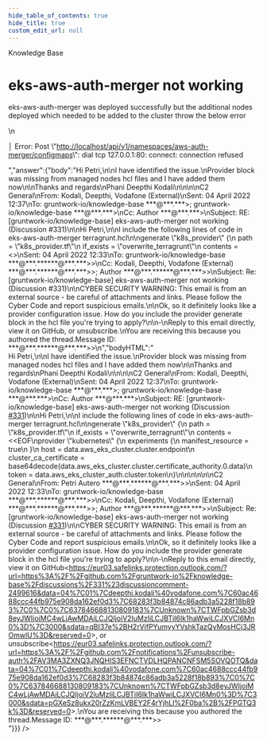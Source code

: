 ```yaml
---
hide_table_of_contents: true
hide_title: true
custom_edit_url: null
---
```



<CenterLayout>
<span className="title">Knowledge Base</span>
<h1>eks-aws-auth-merger not working</h1>
<GitHub discussion={{"id":"D_kwDOF8slf84APM4o","number":331,"author":{"login":"DeepthiKodali2305"},"title":"eks-aws-auth-merger not working","body":"eks-aws-auth-merger was deployed successfully but the additional nodes deployed which needed to be added to the cluster throw the below error\r\n\r\n\r\n│ Error: Post \"http://localhost/api/v1/namespaces/aws-auth-merger/configmaps\": dial tcp 127.0.0.1:80: connect: connection refused","bodyHTML":"<p dir=\"auto\">eks-aws-auth-merger was deployed successfully but the additional nodes deployed which needed to be added to the cluster throw the below error</p>\n<p dir=\"auto\">│ Error: Post \"<a href=\"http://localhost/api/v1/namespaces/aws-auth-merger/configmaps\" rel=\"nofollow\">http://localhost/api/v1/namespaces/aws-auth-merger/configmaps</a>\": dial tcp 127.0.0.1:80: connect: connection refused</p>","answer":{"body":"Hi Petri,\n\nI have identified the issue.\nProvider block was missing from managed nodes  hcl files and I have added them now\n\nThanks and regards\nPhani Deepthi Kodali\n\n\n\nC2 General\nFrom: Kodali, Deepthi, Vodafone (External)\nSent: 04 April 2022 12:37\nTo: gruntwork-io/knowledge-base ***@***.***>; gruntwork-io/knowledge-base ***@***.***>\nCc: Author ***@***.***>\nSubject: RE: [gruntwork-io/knowledge-base] eks-aws-auth-merger not working (Discussion #331)\n\nHi Petri,\n\nI include the following lines of code in eks-aws-auth-merger terragrunt.hcl\n\ngenerate \"k8s_provider\" {\n  path      = \"k8s_provider.tf\"\n  if_exists = \"overwrite_terragrunt\"\n  contents  = <<EOF\nprovider \"kubernetes\" {\n  experiments {\n    manifest_resource = true\n  }\n  host                   = data.aws_eks_cluster.cluster.endpoint\n  cluster_ca_certificate = base64decode(data.aws_eks_cluster.cluster.certificate_authority.0.data)\n  token                  = data.aws_eks_cluster_auth.cluster.token\n}\n\n\n\n\n\nC2 General\nFrom: Petri Autero ***@***.******@***.***>>\nSent: 04 April 2022 12:33\nTo: gruntwork-io/knowledge-base ***@***.******@***.***>>\nCc: Kodali, Deepthi, Vodafone (External) ***@***.******@***.***>>; Author ***@***.******@***.***>>\nSubject: Re: [gruntwork-io/knowledge-base] eks-aws-auth-merger not working (Discussion #331)\n\nCYBER SECURITY WARNING: This email is from an external source - be careful of attachments and links. Please follow the Cyber Code and report suspicious emails.\n\nOk, so it definitely looks like a provider configuration issue. How do you include the provider generate block in the hcl file you're trying to apply?\n\n-\nReply to this email directly, view it on GitHub<https://eur03.safelinks.protection.outlook.com/?url=https%3A%2F%2Fgithub.com%2Fgruntwork-io%2Fknowledge-base%2Fdiscussions%2F331%23discussioncomment-2499616&data=04%7C01%7Cdeepthi.kodali%40vodafone.com%7C60ac4688ccc44fb975e908da162ef0d3%7C68283f3b84874c86adb3a5228f18b893%7C0%7C0%7C637846688130809183%7CUnknown%7CTWFpbGZsb3d8eyJWIjoiMC4wLjAwMDAiLCJQIjoiV2luMzIiLCJBTiI6Ik1haWwiLCJXVCI6Mn0%3D%7C3000&sdata=qBI37e%2BH2rVifPYumyyYVshkTazQyMosHCj3JROmwlU%3D&reserved=0>, or unsubscribe<https://eur03.safelinks.protection.outlook.com/?url=https%3A%2F%2Fgithub.com%2Fnotifications%2Funsubscribe-auth%2FAV3MA3ZXNQ3JNQHIS3EFNCTVDLHQPANCNFSM5SOVQOTQ&data=04%7C01%7Cdeepthi.kodali%40vodafone.com%7C60ac4688ccc44fb975e908da162ef0d3%7C68283f3b84874c86adb3a5228f18b893%7C0%7C0%7C637846688130809183%7CUnknown%7CTWFpbGZsb3d8eyJWIjoiMC4wLjAwMDAiLCJQIjoiV2luMzIiLCJBTiI6Ik1haWwiLCJXVCI6Mn0%3D%7C3000&sdata=pGXeSz8ukx20rZzKmLVBEY2F4rYjhLl%2F0ba%2B%2FPGTQ3k%3D&reserved=0>.\nYou are receiving this because you authored the thread.Message ID: ***@***.******@***.***>>\n","bodyHTML":"<div class=\"email-fragment\">Hi Petri,\n\nI have identified the issue.\nProvider block was missing from managed nodes  hcl files and I have added them now\n\nThanks and regards\nPhani Deepthi Kodali\n\n\n\nC2 General\nFrom: Kodali, Deepthi, Vodafone (External)\nSent: 04 April 2022 12:37\nTo: gruntwork-io/knowledge-base ***@***.***&gt;; gruntwork-io/knowledge-base ***@***.***&gt;\nCc: Author ***@***.***&gt;\nSubject: RE: [gruntwork-io/knowledge-base] eks-aws-auth-merger not working (Discussion <a class=\"issue-link js-issue-link\" data-error-text=\"Failed to load title\" data-id=\"3984936\" data-permission-text=\"Title is private\" data-url=\"https://github.com/gruntwork-io/knowledge-base/discussions/331\" href=\"https://github.com/gruntwork-io/knowledge-base/discussions/331\">#331</a>)\n\nHi Petri,\n\nI include the following lines of code in eks-aws-auth-merger terragrunt.hcl\n\ngenerate \"k8s_provider\" {\n  path      = \"k8s_provider.tf\"\n  if_exists = \"overwrite_terragrunt\"\n  contents  = &lt;&lt;EOF\nprovider \"kubernetes\" {\n  experiments {\n    manifest_resource = true\n  }\n  host                   = data.aws_eks_cluster.cluster.endpoint\n  cluster_ca_certificate = base64decode(data.aws_eks_cluster.cluster.certificate_authority.0.data)\n  token                  = data.aws_eks_cluster_auth.cluster.token\n}\n\n\n\n\n\nC2 General\nFrom: Petri Autero ***@***.******@***.***&gt;&gt;\nSent: 04 April 2022 12:33\nTo: gruntwork-io/knowledge-base ***@***.******@***.***&gt;&gt;\nCc: Kodali, Deepthi, Vodafone (External) ***@***.******@***.***&gt;&gt;; Author ***@***.******@***.***&gt;&gt;\nSubject: Re: [gruntwork-io/knowledge-base] eks-aws-auth-merger not working (Discussion <a class=\"issue-link js-issue-link\" data-error-text=\"Failed to load title\" data-id=\"3984936\" data-permission-text=\"Title is private\" data-url=\"https://github.com/gruntwork-io/knowledge-base/discussions/331\" href=\"https://github.com/gruntwork-io/knowledge-base/discussions/331\">#331</a>)\n\nCYBER SECURITY WARNING: This email is from an external source - be careful of attachments and links. Please follow the Cyber Code and report suspicious emails.\n\nOk, so it definitely looks like a provider configuration issue. How do you include the provider generate block in the hcl file you're trying to apply?\n\n-\nReply to this email directly, view it on GitHub&lt;<a href=\"https://eur03.safelinks.protection.outlook.com/?url=https%3A%2F%2Fgithub.com%2Fgruntwork-io%2Fknowledge-base%2Fdiscussions%2F331%23discussioncomment-2499616&amp;data=04%7C01%7Cdeepthi.kodali%40vodafone.com%7C60ac4688ccc44fb975e908da162ef0d3%7C68283f3b84874c86adb3a5228f18b893%7C0%7C0%7C637846688130809183%7CUnknown%7CTWFpbGZsb3d8eyJWIjoiMC4wLjAwMDAiLCJQIjoiV2luMzIiLCJBTiI6Ik1haWwiLCJXVCI6Mn0%3D%7C3000&amp;sdata=qBI37e%2BH2rVifPYumyyYVshkTazQyMosHCj3JROmwlU%3D&amp;reserved=0\">https://eur03.safelinks.protection.outlook.com/?url=https%3A%2F%2Fgithub.com%2Fgruntwork-io%2Fknowledge-base%2Fdiscussions%2F331%23discussioncomment-2499616&amp;data=04%7C01%7Cdeepthi.kodali%40vodafone.com%7C60ac4688ccc44fb975e908da162ef0d3%7C68283f3b84874c86adb3a5228f18b893%7C0%7C0%7C637846688130809183%7CUnknown%7CTWFpbGZsb3d8eyJWIjoiMC4wLjAwMDAiLCJQIjoiV2luMzIiLCJBTiI6Ik1haWwiLCJXVCI6Mn0%3D%7C3000&amp;sdata=qBI37e%2BH2rVifPYumyyYVshkTazQyMosHCj3JROmwlU%3D&amp;reserved=0</a>&gt;, or unsubscribe&lt;<a href=\"https://eur03.safelinks.protection.outlook.com/?url=https%3A%2F%2Fgithub.com%2Fnotifications%2Funsubscribe-auth%2FAV3MA3ZXNQ3JNQHIS3EFNCTVDLHQPANCNFSM5SOVQOTQ&amp;data=04%7C01%7Cdeepthi.kodali%40vodafone.com%7C60ac4688ccc44fb975e908da162ef0d3%7C68283f3b84874c86adb3a5228f18b893%7C0%7C0%7C637846688130809183%7CUnknown%7CTWFpbGZsb3d8eyJWIjoiMC4wLjAwMDAiLCJQIjoiV2luMzIiLCJBTiI6Ik1haWwiLCJXVCI6Mn0%3D%7C3000&amp;sdata=pGXeSz8ukx20rZzKmLVBEY2F4rYjhLl%2F0ba%2B%2FPGTQ3k%3D&amp;reserved=0\">https://eur03.safelinks.protection.outlook.com/?url=https%3A%2F%2Fgithub.com%2Fnotifications%2Funsubscribe-auth%2FAV3MA3ZXNQ3JNQHIS3EFNCTVDLHQPANCNFSM5SOVQOTQ&amp;data=04%7C01%7Cdeepthi.kodali%40vodafone.com%7C60ac4688ccc44fb975e908da162ef0d3%7C68283f3b84874c86adb3a5228f18b893%7C0%7C0%7C637846688130809183%7CUnknown%7CTWFpbGZsb3d8eyJWIjoiMC4wLjAwMDAiLCJQIjoiV2luMzIiLCJBTiI6Ik1haWwiLCJXVCI6Mn0%3D%7C3000&amp;sdata=pGXeSz8ukx20rZzKmLVBEY2F4rYjhLl%2F0ba%2B%2FPGTQ3k%3D&amp;reserved=0</a>&gt;.\nYou are receiving this because you authored the thread.Message ID: ***@***.******@***.***&gt;&gt;</div>"}}} />

</CenterLayout>
  

<!-- ##DOCS-SOURCER-START
{
  "sourcePlugin": "github-discussions",
  "hash": "f17712742e7aaf7cafd8bdb51e9c03b0"
}
##DOCS-SOURCER-END -->
